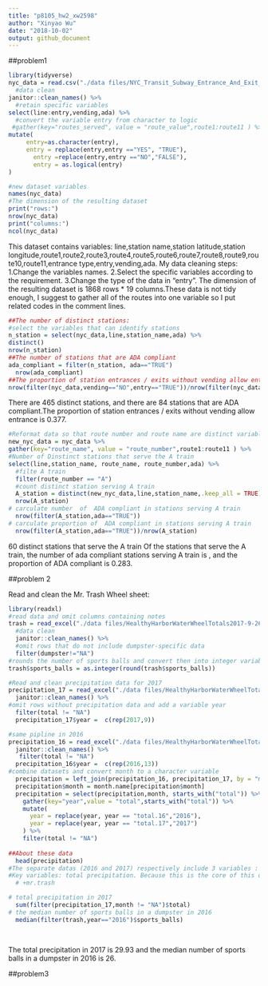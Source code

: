 ```yaml
---
title: "p8105_hw2_xw2598"
author: "Xinyao Wu"
date: "2018-10-02"
output: github_document
---
```

##problem1

```r
library(tidyverse)
nyc_data = read.csv("./data files/NYC_Transit_Subway_Entrance_And_Exit_Data.csv")%>% 
  #data clean
janitor::clean_names() %>% 
  #retain specific variables 
select(line:entry,vending,ada) %>% 
  #convert the variable entry from character to logic
 #gather(key="routes_served", value = "route_value",route1:route11 ) %>% 
mutate(
     entry=as.character(entry),
     entry = replace(entry,entry =="YES", "TRUE"),
       entry =replace(entry,entry =="NO","FALSE"),
       entry = as.logical(entry)
)
```

```r
#new dataset variables
names(nyc_data) 
#The dimension of the resulting dataset
print("rows:")
nrow(nyc_data)
print("columns:")
ncol(nyc_data)

```

This dataset contains variables:
line,station name,station latitude,station longitude,route1,route2,route3,route4,route5,route6,route7,route8,route9,route10,route11,entrance type,entry,vending,ada. My data cleaning steps: 1.Change the variables names. 2.Select the specific variables according to the requirement. 3.Change the type of the data in "entry". The dimension of the resulting dataset is 1868 rows * 19 columns.These data is not tidy enough, I suggest to gather all of the routes into one variable so I put related codes in the comment lines.

```r
##The number of distinct stations:
#select the variables that can identify stations
n_station = select(nyc_data,line,station_name,ada) %>% 
distinct()
nrow(n_station)
##The number of stations that are ADA compliant
ada_compliant = filter(n_station, ada=="TRUE") 
  nrow(ada_compliant)
##The proportion of station entrances / exits without vending allow entrance
nrow(filter(nyc_data,vending=="NO",entry=="TRUE"))/nrow(filter(nyc_data,vending=="NO"))

```
There are 465 distinct stations, and there are 84 stations that are ADA compliant.The proportion of station entrances / exits without vending allow entrance is 0.377.

```r
#Reformat data so that route number and route name are distinct variables
new_nyc_data = nyc_data %>% 
gather(key="route_name", value = "route_number",route1:route11 ) %>% 
#Number of Dinstinct stations that serve the A train
select(line,station_name, route_name, route_number,ada) %>% 
  #filte A train
  filter(route_number == "A") 
  #count distinct station serving A train
  A_station = distinct(new_nyc_data,line,station_name,.keep_all = TRUE) 
  nrow(A_station)
# carculate number  of  ADA compliant in stations serving A train
  nrow(filter(A_station,ada=="TRUE"))
# carculate proportion of  ADA compliant in stations serving A train
  nrow(filter(A_station,ada=="TRUE"))/nrow(A_station)
```
60 distinct stations that serve the A train
Of the stations that serve the A train, the number of ada compliant stations serving A train is , and the proportion of ADA compliant is 0.283.



##problem 2


Read and clean the Mr. Trash Wheel sheet:
```r
library(readxl)
#read data and omit columns containing notes
trash = read_excel("./data files/HealthyHarborWaterWheelTotals2017-9-26.xlsx",range = "A2:N258") %>% 
  #data clean 
  janitor::clean_names() %>% 
  #omit rows that do not include dumpster-specific data
  filter(dumpster!="NA")
#rounds the number of sports balls and convert then into integer variables
trash$sports_balls = as.integer(round(trash$sports_balls))

```


```r
#Read and clean precipitation data for 2017
precipitation_17 = read_excel("./data files/HealthyHarborWaterWheelTotals2017-9-26.xlsx",sheet = "2017 Precipitation",range = "A2:B15") %>% 
  janitor::clean_names() %>% 
#omit rows without precipitation data and add a variable year
  filter(total != "NA") 
  precipitation_17$year =  c(rep(2017,9))

#same pipline in 2016 
precipitation_16 = read_excel("./data files/HealthyHarborWaterWheelTotals2017-9-26.xlsx",sheet = "2016 Precipitation",range = "A2:B15") %>%
  janitor::clean_names() %>% 
   filter(total != "NA") 
  precipitation_16$year =  c(rep(2016,13))
#combine datasets and convert month to a character variable
  precipitation = left_join(precipitation_16, precipitation_17, by = "month",suffix = c(".16", ".17"))
  precipitation$month = month.name[precipitation$month]
  precipitation = select(precipitation,month, starts_with("total")) %>% 
    gather(key="year",value = "total",starts_with("total")) %>% 
    mutate(
      year = replace(year, year == "total.16","2016"),
      year = replace(year, year == "total.17","2017")
    ) %>% 
    filter(total != "NA")
    
##About these data
  head(precipitation)
#The separate datas (2016 and 2017) respectively include 3 variables : month ,total precipitation and year.Their combination dataset(named precipitation) includes 3 variables:month,total precipitation,year
#Key variables: total precipitation. Because this is the core of this dataset.other variables are made for organizing and grouping "precipitation".
  # +mr.trash

# total precipitation in 2017
  sum(filter(precipitation_17,month != "NA")$total)
# the median number of sports balls in a dumpster in 2016
  median(filter(trash,year=="2016")$sports_balls)
  
  
```
 
The total precipitation in 2017 is 29.93 and the median number of sports balls in a dumpster in 2016 is 26.


##problem3


